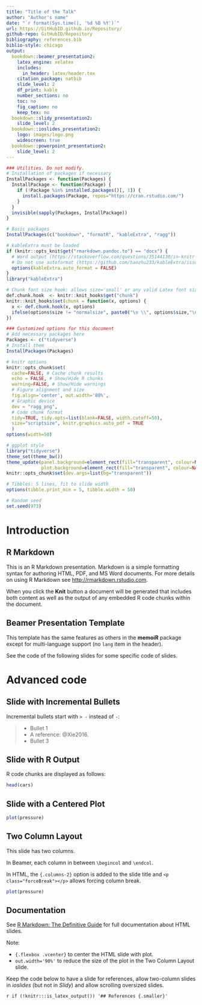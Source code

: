 ---
title: "Title of the Talk"
author: "Author's name"
date: "`r format(Sys.time(), '%d %B %Y')`"
url: https://GitHubID.github.io/Repository/
github-repo: GitHubID/Repository
bibliography: references.bib
biblio-style: chicago
output:
  bookdown::beamer_presentation2:
    latex_engine: xelatex
    includes:
      in_header: latex/header.tex
    citation_package: natbib
    slide_level: 2
    df_print: kable
    number_sections: no
    toc: no
    fig_caption: no
    keep_tex: no
  bookdown::slidy_presentation2:
    slide_level: 2
  bookdown::ioslides_presentation2:
    logo: images/logo.png
    widescreen: true
  bookdown::powerpoint_presentation2:
    slide_level: 2
---

```{r DoNotModify, include=FALSE}
### Utilities. Do not modify.
# Installation of packages if necessary
InstallPackages <- function(Packages) {
  InstallPackage <- function(Package) {
    if (!Package %in% installed.packages()[, 1]) {
      install.packages(Package, repos="https://cran.rstudio.com/")
    }
  }
  invisible(sapply(Packages, InstallPackage))
}

# Basic packages
InstallPackages(c("bookdown", "formatR", "kableExtra", "ragg"))

# kableExtra must be loaded 
if (knitr::opts_knit$get("rmarkdown.pandoc.to") == "docx") {
  # Word output (https://stackoverflow.com/questions/35144130/in-knitr-how-can-i-test-for-if-the-output-will-be-pdf-or-word)
  # Do not use autoformat (https://github.com/haozhu233/kableExtra/issues/308)
  options(kableExtra.auto_format = FALSE)
}
library("kableExtra")

# Chunk font size hook: allows size='small' or any valid Latex font size in chunk options
def.chunk.hook  <- knitr::knit_hooks$get("chunk")
knitr::knit_hooks$set(chunk = function(x, options) {
  x <- def.chunk.hook(x, options)
  ifelse(options$size != "normalsize", paste0("\n \\", options$size,"\n\n", x, "\n\n \\normalsize"), x)
})
```

```{r Options, include=FALSE}
### Customized options for this document
# Add necessary packages here
Packages <- c("tidyverse")
# Install them
InstallPackages(Packages)

# knitr options
knitr::opts_chunk$set(
  cache=FALSE, # Cache chunk results
  echo = FALSE, # Show/Hide R chunks
  warning=FALSE, # Show/Hide warnings
  # Figure alignment and size
  fig.align='center', out.width='80%',
  # Graphic device
  dev = "ragg_png",
  # Code chunk format
  tidy=TRUE, tidy.opts=list(blank=FALSE, width.cutoff=50),
  size="scriptsize", knitr.graphics.auto_pdf = TRUE
  )
options(width=50)

# ggplot style
library("tidyverse")
theme_set(theme_bw())
theme_update(panel.background=element_rect(fill="transparent", colour=NA),
             plot.background=element_rect(fill="transparent", colour=NA))
knitr::opts_chunk$set(dev.args=list(bg="transparent"))

# Tibbles: 5 lines, fit to slide width
options(tibble.print_min = 5, tibble.width = 50)

# Random seed
set.seed(973)
```


# Introduction

## R Markdown

This is an R Markdown presentation. 
Markdown is a simple formatting syntax for authoring HTML, PDF, and MS Word documents. 
For more details on using R Markdown see <http://rmarkdown.rstudio.com>.

When you click the **Knit** button a document will be generated that includes both content as well as the output of any embedded R code chunks within the document.

## Beamer Presentation Template

This template has the same features as others in the **memoiR** package except for
multi-language support (no `lang` item in the header).

See the code of the following slides for some specific code of slides.


# Advanced code

## Slide with Incremental Bullets

Incremental bullets start with `> -` instead of `-`:

> - Bullet 1
> - A reference: @Xie2016.
> - Bullet 3

## Slide with R Output

R code chunks are displayed as follows:

```{r cars, echo = TRUE}
head(cars)
```

## Slide with a Centered Plot{.flexbox .vcenter}

```{r pressure}
plot(pressure)
```

## Two Column Layout{.columns-2} 

\begincols
  \begincol{.48\textwidth}

This slide has two columns.

In Beamer, each column in between `\begincol` and `\endcol`.

In HTML, the `{.columns-2}` option is added to the slide title and `<p class="forceBreak"></p>` allows forcing column break.


  \endcol
  \begincol{.48\textwidth}
  <p class="forceBreak"></p>

```{r pressure2, out.width='90%'}
plot(pressure)
```

  \endcol
\endcols

## Documentation

See [R Markdown: The Definitive Guide](https://bookdown.org/yihui/rmarkdown/ioslides-presentation.html) for full documentation about HTML slides.

Note:

- `{.flexbox .vcenter}` to center the HTML slide with plot.
- `out.width='90%'` to reduce the size of the plot in the Two Column Layout slide.

Keep the code below to have a slide for references, allow two-column slides in _ioslides_ (but not in _Slidy_) and allow scrolling oversized slides.

<!-- A slide for references --> 
`r if (!knitr:::is_latex_output()) '## References {.smaller}'`
<!-- Styles for HTML slides -->
<!-- https://stackoverflow.com/questions/38260799/references-page-truncated-in-rmarkdown-ioslides-presentation/38294541#38294541 -->
<style>
  .forceBreak { -webkit-column-break-after: always; break-after: column; }
  slides > slide { overflow: scroll; }
  slides > slide:not(.nobackground):after { content: ''; }
</style>
